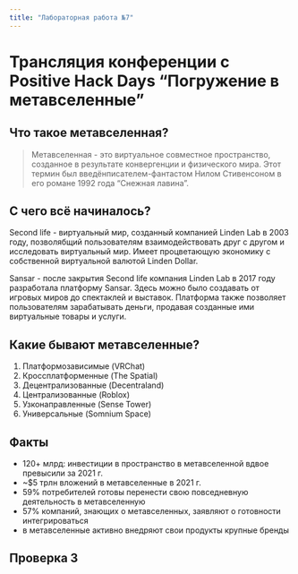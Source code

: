 ```yaml
---
title: "Лабораторная работа №7"
---
```


# Трансляция конференции с Positive Hack Days "Погружение в метавселенные"

## Что такое метавселенная?

> Метавселенная - это виртуальное совместное пространство, созданное в результате конвергенции и физического мира. Этот термин был введёнписателем-фантастом Нилом Стивенсоном в его романе 1992 года "Снежная лавина".

## С чего всё начиналось?

Second life - виртуальный мир, созданный компанией Linden Lab в 2003 году, позволябщий пользователям взаимодействовать друг с другом и исследовать виртуальный мир. Имеет процветающую экономику с собственной виртуальной валютой Linden Dollar.

Sansar - после закрытия Second life компания Linden Lab в 2017 году разработала платформу Sansar. Здесь можно было создавать от игровых миров до спектаклей и выставок. Платформа также позволяет пользователям зарабатывать деньги, продавая созданные ими виртуальные товары и услуги.

## Какие бывают метавселенные?

1.  Платформозависимые (VRChat)
2.  Кроссплатформенные (The Spatial)
3.  Децентрализованные (Decentraland)
4.  Централизованные (Roblox)
5.  Узконаправленные (Sense Tower)
6.  Универсальные (Somnium Space)

## Факты

-   120+ млрд: инвестиции в пространство в метавселенной вдвое превысили за 2021 г.
-   \~\$5 трлн вложений в метавселенные в 2021 г.
-   59% потребителей готовы перенести свою повседневную деятельность в метавселенную
-   57% компаний, знающих о метавселенных, заявляют о готовности интегрироваться
-   в метавселенные активно внедряют свои продукты крупные бренды

## Проверка 3

